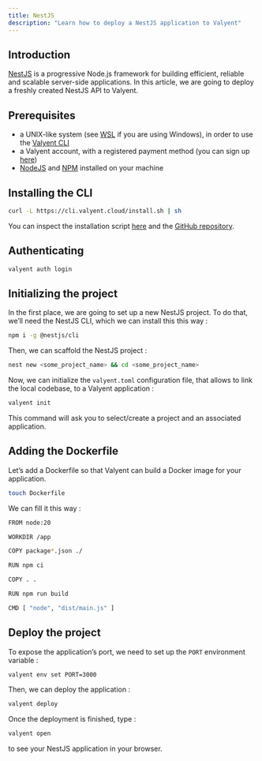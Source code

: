 ```yaml
---
title: NestJS
description: "Learn how to deploy a NestJS application to Valyent"
---
```


## Introduction

[NestJS](https://nestjs.com) is a progressive Node.js framework for building efficient, reliable and scalable server-side applications. In this article, we are going to deploy a freshly created NestJS API to Valyent.

## Prerequisites

- a UNIX-like system (see [WSL](https://learn.microsoft.com/en-us/windows/wsl/install) if you are using Windows), in order to use the [Valyent CLI](https://docs.valyent.cloud/cli)
- a Valyent account, with a registered payment method (you can sign up [here](https://console.valyent.cloud/auth/sign-up))
- [NodeJS](https://nodejs.org) and [NPM](https://www.npmjs.com) installed on your machine

## Installing the CLI

```bash
curl -L https://cli.valyent.cloud/install.sh | sh
```

You can inspect the installation script [here](https://cli.valyent.cloud/install.sh) and the [GitHub repository](https://github.com/valyentdev/cli).

## Authenticating

```bash
valyent auth login
```

## Initializing the project

In the first place, we are going to set up a new NestJS project. To do that, we’ll need the NestJS CLI, which we can install this this way :

```bash
npm i -g @nestjs/cli
```

Then, we can scaffold the NestJS project :

```bash
nest new <some_project_name> && cd <some_project_name>
```

Now, we can initialize the `valyent.toml` configuration file, that allows to link the local codebase, to a Valyent application :

```bash
valyent init
```

This command will ask you to select/create a project and an associated application.

## Adding the Dockerfile

Let’s add a Dockerfile so that Valyent can build a Docker image for your application.

```bash
touch Dockerfile
```

We can fill it this way :

```bash
FROM node:20

WORKDIR /app

COPY package*.json ./

RUN npm ci

COPY . .

RUN npm run build

CMD [ "node", "dist/main.js" ]
```

## Deploy the project

To expose the application’s port, we need to set up the `PORT` environment variable :

```bash
valyent env set PORT=3000
```

Then, we can deploy the application :

```bash
valyent deploy
```

Once the deployment is finished, type :

```bash
valyent open
```

to see your NestJS application in your browser.
